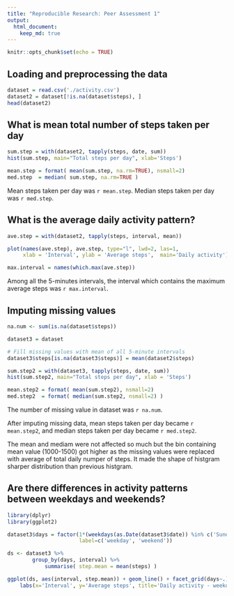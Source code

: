 ```yaml
---
title: "Reproducible Research: Peer Assessment 1"
output: 
  html_document:
    keep_md: true
---
```


```r
knitr::opts_chunk$set(echo = TRUE)
```


## Loading and preprocessing the data

```r
dataset = read.csv('./activity.csv')
dataset2 = dataset[!is.na(dataset$steps), ]
head(dataset2)
```


## What is mean total number of steps taken per day

```r
sum.step = with(dataset2, tapply(steps, date, sum))
hist(sum.step, main="Total steps per day", xlab='Steps')

mean.step = format( mean(sum.step, na.rm=TRUE), nsmall=2)
med.step  = median( sum.step, na.rm=TRUE )
```

Mean steps taken per day was `r mean.step`. Median steps taken per day was `r med.step`.


## What is the average daily activity pattern?

```r
ave.step = with(dataset2, tapply(steps, interval, mean))

plot(names(ave.step), ave.step, type="l", lwd=2, las=1,
     xlab = 'Interval', ylab = 'Average steps',  main='Daily activity')

max.interval = names(which.max(ave.step))
```

Among all the 5-minutes intervals, the interval which contains the maximum average steps was `r max.interval`. 


## Imputing missing values

```r
na.num <- sum(is.na(dataset$steps))

dataset3 = dataset

# Fill missing values with mean of all 5-minute intervals
dataset3$steps[is.na(dataset3$steps)] = mean(dataset2$steps)

sum.step2 = with(dataset3, tapply(steps, date, sum))
hist(sum.step2, main="Total steps per day", xlab = 'Steps')

mean.step2 = format( mean(sum.step2), nsmall=2)
med.step2  = format( median(sum.step2, nsmall=2) )
```
The number of missing value in dataset was `r na.num`.   

After imputing missing data, mean steps taken per day became `r mean.step2`, and median steps taken per day became `r med.step2`.   

The mean and mediam were not affected so much but the bin containing mean value (1000-1500) got higher as the missing values were replaced with average of total daily numper of steps. It made the shape of histgram sharper distribution than previous histgram.    


## Are there differences in activity patterns between weekdays and weekends?

```r
library(dplyr)
library(ggplot2)

dataset3$days = factor(1*(weekdays(as.Date(dataset3$date)) %in% c('Sunday', 'Saturday')),
                       label=c('weekday', 'weekend'))

ds <- dataset3 %>%
        group_by(days, interval) %>%
            summarise( step.mean = mean(steps) ) 

ggplot(ds, aes(interval, step.mean)) + geom_line() + facet_grid(days~.) +
    labs(x='Interval', y='Average steps', title='Daily activity - weekday vs weekend')
```